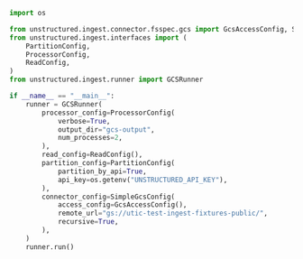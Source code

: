 ```python Python
import os

from unstructured.ingest.connector.fsspec.gcs import GcsAccessConfig, SimpleGcsConfig
from unstructured.ingest.interfaces import (
    PartitionConfig,
    ProcessorConfig,
    ReadConfig,
)
from unstructured.ingest.runner import GCSRunner

if __name__ == "__main__":
    runner = GCSRunner(
        processor_config=ProcessorConfig(
            verbose=True,
            output_dir="gcs-output",
            num_processes=2,
        ),
        read_config=ReadConfig(),
        partition_config=PartitionConfig(
            partition_by_api=True,
            api_key=os.getenv("UNSTRUCTURED_API_KEY"),
        ),
        connector_config=SimpleGcsConfig(
            access_config=GcsAccessConfig(),
            remote_url="gs://utic-test-ingest-fixtures-public/",
            recursive=True,
        ),
    )
    runner.run()
```
